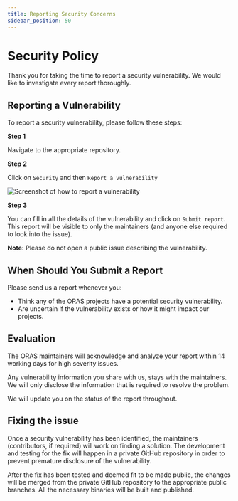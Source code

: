 ```yaml
---
title: Reporting Security Concerns
sidebar_position: 50
---
```


# Security Policy

Thank you for taking the time to report a security vulnerability.
We would like to investigate every report thoroughly.

## Reporting a Vulnerability

To report a security vulnerability, please follow these steps:

**Step 1**

Navigate to the appropriate repository.

**Step 2**

Click on `Security` and then `Report a vulnerability`

![Screenshot of how to report a vulnerability](./reporting_a_security_concern.png)

**Step 3**

You can fill in all the details of the vulnerability and click on `Submit report`.
This report will be visible to only the maintainers (and anyone else required to look into the issue).

**Note:** Please do not open a public issue describing the vulnerability.

## When Should You Submit a Report

Please send us a report whenever you:

* Think any of the ORAS projects have a potential security vulnerability.
* Are uncertain if the vulnerability exists or how it might impact our projects.

## Evaluation

The ORAS maintainers will acknowledge and analyze your report within 14 working days for high severity issues.

Any vulnerability information you share with us, stays with the maintainers.
We will only disclose the information that is required to resolve the problem.

We will update you on the status of the report throughout.

## Fixing the issue

Once a security vulnerability has been identified, the maintainers (contributors, if required) will work on finding a solution.
The development and testing for the fix will happen in a private GitHub repository in order to prevent premature disclosure of the vulnerability.

After the fix has been tested and deemed fit to be made public,
the changes will be merged from the private GitHub repository to the appropriate public branches.
All the necessary binaries will be built and published.
